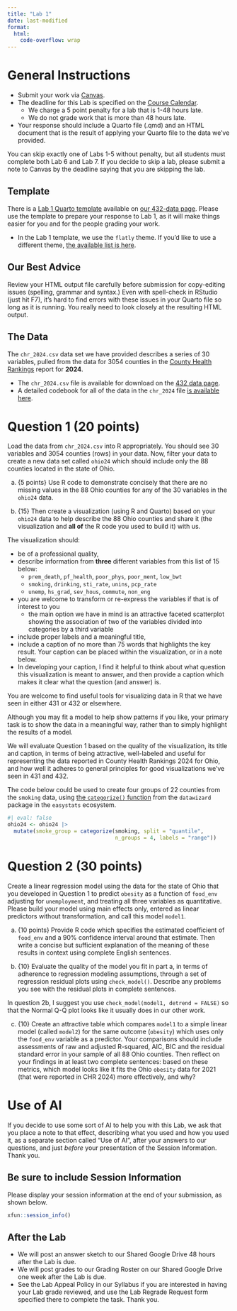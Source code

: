 ```yaml
---
title: "Lab 1"
date: last-modified
format: 
  html:
    code-overflow: wrap
---
```


# General Instructions

- Submit your work via [Canvas](https://canvas.case.edu/). 
- The deadline for this Lab is specified on the [Course Calendar](calendar.qmd).
  - We charge a 5 point penalty for a lab that is 1-48 hours late.
  - We do not grade work that is more than 48 hours late.
- Your response should include a Quarto file (.qmd) and an HTML document that is the result of applying your Quarto file to the data we've provided.

:::{.callout-important}

You can skip exactly one of Labs 1-5 without penalty, but all students must complete both Lab 6 and Lab 7. If you decide to skip a lab, please submit a note to Canvas by the deadline saying that you are skipping the lab.

:::

## Template

There is a [Lab 1 Quarto template](https://raw.githubusercontent.com/THOMASELOVE/432-data/refs/heads/master/data/432_lab1_template.qmd) available on [our 432-data page](https://github.com/THOMASELOVE/432-data). Please use the template to prepare your response to Lab 1, as it will make things easier for you and for the people grading your work.

- In the Lab 1 template, we use the `flatly` theme. If you'd like to use a different theme, [the available list is here](https://quarto.org/docs/output-formats/html-themes.html).

## Our Best Advice

Review your HTML output file carefully before submission for copy-editing issues (spelling, grammar and syntax.) Even with spell-check in RStudio (just hit F7), it's hard to find errors with these issues in your Quarto file so long as it is running. You really need to look closely at the resulting HTML output.

## The Data

The `chr_2024.csv` data set we have provided describes a series of 30 variables, pulled from the data for 3054 counties in the [County Health Rankings](http://www.countyhealthrankings.org/rankings/data/oh) report for **2024**. 

- The `chr_2024.csv` file is available for download on the [432 data page](https://github.com/THOMASELOVE/432-data).
- A detailed codebook for all of the data in the `chr_2024` file [is available here](chr_codebook.qmd).


# Question 1 (20 points)

Load the data from `chr_2024.csv` into R appropriately. You should see 30 variables and 3054 counties (rows) in your data. Now, filter your data to create a new data set called `ohio24` which should include only the 88 counties located in the state of Ohio. 

a. {5 points} Use R code to demonstrate concisely that there are no missing values in the 88 Ohio counties for any of the 30 variables in the `ohio24` data.

b. {15} Then create a visualization (using R and Quarto) based on your `ohio24` data to help describe the 88 Ohio counties and share it (the visualization and **all of** the R code you used to build it) with us.

The visualization should:

- be of a professional quality,
- describe information from **three** different variables from this list of 15 below:
  - `prem_death`, `pf_health`, `poor_phys`, `poor_ment`, `low_bwt`
  - `smoking`, `drinking`, `sti_rate`, `unins`, `pcp_rate`
  - `unemp`, `hs_grad`, `sev_hous`, `commute`, `non_eng`
- you are welcome to transform or re-express the variables if that is of interest to you
  - the main option we have in mind is an attractive faceted scatterplot showing the association of two of the variables divided into categories by a third variable
- include proper labels and a meaningful title,
- include a caption of no more than 75 words that highlights the key result. Your caption can be placed within the visualization, or in a note below.
- In developing your caption, I find it helpful to think about what question this visualization is meant to answer, and then provide a caption which makes it clear what the question (and answer) is.

You are welcome to find useful tools for visualizing data in R that we have seen in either 431 or 432 or elsewhere. 

Although you may fit a model to help show patterns if you like, your primary task is to show the data in a meaningful way, rather than to simply highlight the results of a model.

We will evaluate Question 1 based on the quality of the visualization, its title and caption, in terms of being attractive, well-labeled and useful for representing the data reported in County Health Rankings 2024 for Ohio, and how well it adheres to general principles for good visualizations we’ve seen in 431 and 432.

:::{.callout-tip}

The code below could be used to create four groups of 22 counties from the `smoking` data, using [the `categorize()` function](https://easystats.github.io/datawizard/reference/categorize.html) from the `datawizard` package in the `easystats` ecosystem.

```r
#| eval: false
ohio24 <- ohio24 |> 
  mutate(smoke_group = categorize(smoking, split = "quantile", 
                                  n_groups = 4, labels = "range"))
```

:::

# Question 2 (30 points)

Create a linear regression model using the data for the state of Ohio that you developed in Question 1 to predict `obesity` as a function of `food_env` adjusting for `unemployment`, and treating all three variables as quantitative. Please build your model using main effects only, entered as linear predictors without transformation, and call this model `model1`.

a. {10 points} Provide R code which specifies the estimated coefficient of `food_env` and a 90% confidence interval around that estimate. Then write a concise but sufficient explanation of the meaning of these results in context using complete English sentences. 

b. {10} Evaluate the quality of the model you fit in part a, in terms of adherence to regression modeling assumptions, through a set of regression residual plots using `check_model()`. Describe any problems you see with the residual plots in complete sentences.

:::{.callout-tip}

In question 2b, I suggest you use `check_model(model1, detrend = FALSE)` so that the Normal Q-Q plot looks like it usually does in our other work.

:::

c. {10} Create an attractive table which compares `model1` to a simple linear model (called `model2`) for the same outcome (`obesity`) which uses only the `food_env` variable as a predictor. Your comparisons should include assessments of raw and adjusted R-squared, AIC, BIC and the residual standard error in your sample of all 88 Ohio counties. Then reflect on your findings in at least two complete sentences: based on these metrics, which model looks like it fits the Ohio `obesity` data for 2021 (that were reported in CHR 2024) more effectively, and why?



# Use of AI

If you decide to use some sort of AI to help you with this Lab, we ask that you place a note to that effect, describing what you used and how you used it, as a separate section called "Use of AI", after your answers to our questions, and just *before* your presentation of the Session Information. Thank you.

## Be sure to include Session Information

Please display your session information at the end of your submission, as shown below.

```r
xfun::session_info()
```

## After the Lab

- We will post an answer sketch to our Shared Google Drive 48 hours after the Lab is due.
- We will post grades to our Grading Roster on our Shared Google Drive one week after the Lab is due.
- See the Lab Appeal Policy in our Syllabus if you are interested in having your Lab grade reviewed, and use the Lab Regrade Request form specified there to complete the task. Thank you.

